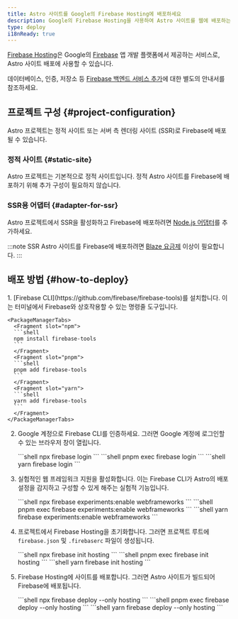 ```yaml
---
title: Astro 사이트를 Google의 Firebase Hosting에 배포하세요
description: Google의 Firebase Hosting을 사용하여 Astro 사이트를 웹에 배포하는 방법.
type: deploy
i18nReady: true
---
```


[Firebase Hosting](https://firebase.google.com/products/hosting)은 Google의 [Firebase](https://firebase.google.com/) 앱 개발 플랫폼에서 제공하는 서비스로, Astro 사이트 배포에 사용할 수 있습니다.

데이터베이스, 인증, 저장소 등 [Firebase 백엔드 서비스 추가](/ko/guides/backend/google-firebase/)에 대한 별도의 안내서를 참조하세요.

## 프로젝트 구성 \{#project-configuration\}

Astro 프로젝트는 정적 사이트 또는 서버 측 렌더링 사이트 (SSR)로 Firebase에 배포될 수 있습니다.

### 정적 사이트 \{#static-site\}

Astro 프로젝트는 기본적으로 정적 사이트입니다. 정적 Astro 사이트를 Firebase에 배포하기 위해 추가 구성이 필요하지 않습니다.

### SSR용 어댑터 \{#adapter-for-ssr\}

Astro 프로젝트에서 SSR을 활성화하고 Firebase에 배포하려면 [Node.js 어댑터](/ko/guides/integrations-guide/node/)를 추가하세요.

:::note
SSR Astro 사이트를 Firebase에 배포하려면 [Blaze 요금제](https://firebase.google.com/pricing) 이상이 필요합니다.
:::

## 배포 방법 \{#how-to-deploy\}

<Steps>
1. [Firebase CLI](https://github.com/firebase/firebase-tools)를 설치합니다. 이는 터미널에서 Firebase와 상호작용할 수 있는 명령줄 도구입니다.

    <PackageManagerTabs>
      <Fragment slot="npm">
      ```shell
      npm install firebase-tools
      ```
      </Fragment>
      <Fragment slot="pnpm">
      ```shell
      pnpm add firebase-tools
      ```
      </Fragment>
      <Fragment slot="yarn">
      ```shell
      yarn add firebase-tools
      ```
      </Fragment>
    </PackageManagerTabs>

2. Google 계정으로 Firebase CLI를 인증하세요. 그러면 Google 계정에 로그인할 수 있는 브라우저 창이 열립니다.

    <PackageManagerTabs>
      <Fragment slot="npm">
      ```shell
      npx firebase login
      ```
      </Fragment>
      <Fragment slot="pnpm">
      ```shell
      pnpm exec firebase login
      ```
      </Fragment>
      <Fragment slot="yarn">
      ```shell
      yarn firebase login
      ```
      </Fragment>
    </PackageManagerTabs>

3. 실험적인 웹 프레임워크 지원을 활성화합니다. 이는 Firebase CLI가 Astro의 배포 설정을 감지하고 구성할 수 있게 해주는 실험적 기능입니다.

    <PackageManagerTabs>
      <Fragment slot="npm">
      ```shell
      npx firebase experiments:enable webframeworks
      ```
      </Fragment>
      <Fragment slot="pnpm">
      ```shell
      pnpm exec firebase experiments:enable webframeworks
      ```
      </Fragment>
      <Fragment slot="yarn">
      ```shell
      yarn firebase experiments:enable webframeworks
      ```
      </Fragment>
    </PackageManagerTabs>

4. 프로젝트에서 Firebase Hosting을 초기화합니다. 그러면 프로젝트 루트에 `firebase.json` 및 `.firebaserc` 파일이 생성됩니다.

    <PackageManagerTabs>
      <Fragment slot="npm">
      ```shell
      npx firebase init hosting
      ```
      </Fragment>
      <Fragment slot="pnpm">
      ```shell
      pnpm exec firebase init hosting
      ```
      </Fragment>
      <Fragment slot="yarn">
      ```shell
      yarn firebase init hosting
      ```
      </Fragment>
    </PackageManagerTabs>

5. Firebase Hosting에 사이트를 배포합니다. 그러면 Astro 사이트가 빌드되어 Firebase에 배포됩니다.

    <PackageManagerTabs>
      <Fragment slot="npm">
      ```shell
      npx firebase deploy --only hosting
      ```
      </Fragment>
      <Fragment slot="pnpm">
      ```shell
      pnpm exec firebase deploy --only hosting
      ```
      </Fragment>
      <Fragment slot="yarn">
      ```shell
      yarn firebase deploy --only hosting
      ```
      </Fragment>
    </PackageManagerTabs>
</Steps>